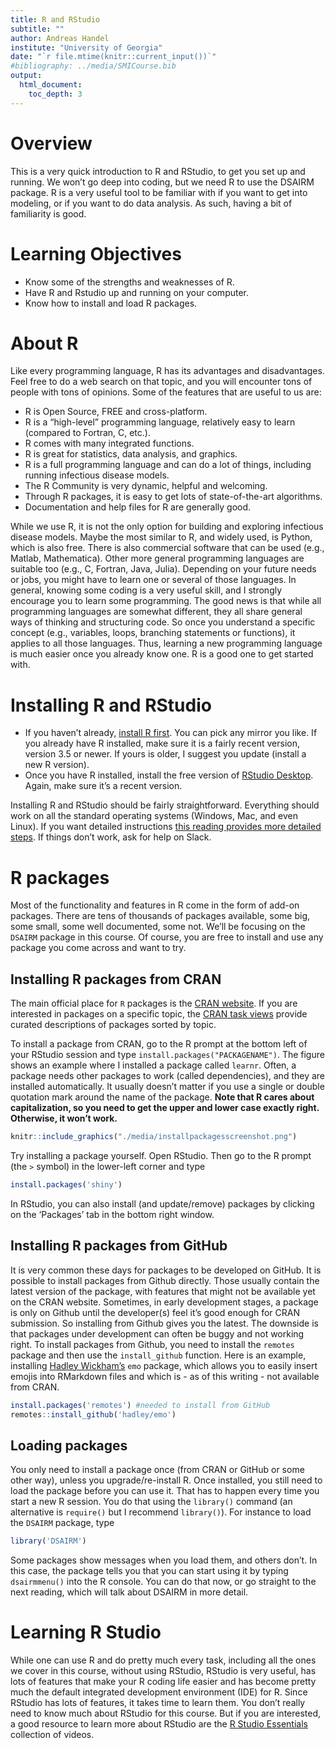```yaml
---
title: R and RStudio 
subtitle: ""
author: Andreas Handel
institute: "University of Georgia"
date: "`r file.mtime(knitr::current_input())`"
#bibliography: ../media/SMICourse.bib
output: 
  html_document:
    toc_depth: 3
---
```



# Overview
This is a very quick introduction to R and RStudio, to get you set up and running. We won't go deep into coding, but we need R to use the DSAIRM package. R is a very useful tool to be familiar with if you want to get into modeling, or if you want to do data analysis. As such, having a bit of familiarity is good.

# Learning Objectives
* Know some of the strengths and weaknesses of R.
* Have R and Rstudio up and running on your computer. 
* Know how to install and load R packages.

# About R
Like every programming language, R has its advantages and disadvantages. Feel free to do a web search on that topic, and you will encounter tons of people with tons of opinions. Some of the features that are useful to us are:

* R is Open Source, FREE and cross-platform.
* R is a "high-level" programming language, relatively easy to learn (compared to Fortran, C, etc.).
* R comes with many integrated functions.
* R is great for statistics, data analysis, and graphics.
* R is a full programming language and can do a lot of things, including running infectious disease models.
* The R Community is very dynamic, helpful and welcoming.
* Through R packages, it is easy to get lots of state-of-the-art algorithms.
* Documentation and help files for R are generally good.

While we use R, it is not the only option for building and exploring infectious disease models. Maybe the most similar to R, and widely used, is Python, which is also free. There is also commercial software that can be used (e.g., Matlab, Mathematica). Other more general programming languages are suitable too (e.g., C, Fortran, Java, Julia). Depending on your future needs or jobs, you might have to learn one or several of those languages. In general, knowing some coding is a very useful skill, and I strongly encourage you to learn some programming. The good news is that while all programming languages are somewhat different, they all share general ways of thinking and structuring code. So once you understand a specific concept (e.g., variables, loops, branching statements or functions), it applies to all those languages. Thus, learning a new programming language is much easier once you already know one. R is a good one to get started with.

  
# Installing R and RStudio 
* If you haven't already, [install R first](https://www.r-project.org/). You can pick any mirror you like. If you already have R installed, make sure it is a fairly recent version, version 3.5 or newer. If yours is older, I suggest you update (install a new R version).
* Once you have R installed, install the free version of [RStudio Desktop](https://www.rstudio.com/products/rstudio/download/). Again, make sure it's a recent version.

Installing R and RStudio should be fairly straightforward. Everything should work on all the standard operating systems (Windows, Mac, and even Linux). If you want detailed instructions [this reading provides more detailed steps](https://rafalab.github.io/dsbook/installing-r-rstudio.html). If things don't work, ask for help on Slack.



# R packages
Most of the functionality and features in R come in the form of add-on packages. There are tens of thousands of packages available, some big, some small, some well documented, some not. We'll be focusing on the `DSAIRM` package in this course. Of course, you are free to install and use any package you come across and want to try.


## Installing R packages from CRAN

The main official place for `R` packages is the [CRAN website](https://cran.r-project.org/web/packages/available_packages_by_name.html). If you are interested in packages on a specific topic, the [CRAN task views](http://cran.r-project.org/web/views/) provide curated descriptions of packages sorted by topic. 

To install a package from CRAN, go to the R prompt at the bottom left of your RStudio session and type `install.packages("PACKAGENAME")`. The figure shows an example where I installed a package called `learnr`. Often, a package needs other packages to work  (called dependencies), and they are installed automatically. It usually doesn't matter if you use a single or double quotation mark around the name of the package. **Note that R cares about capitalization, so you need to get the upper and lower case exactly right. Otherwise, it won't work.**


```r
knitr::include_graphics("./media/installpackagesscreenshot.png")
```


Try installing a package yourself. Open RStudio. Then go to the R prompt (the `>` symbol) in the lower-left corner and type

```r
install.packages('shiny')
```

In RStudio, you can also install (and update/remove) packages by clicking on the 'Packages' tab in the bottom right window. 


## Installing R packages from GitHub

It is very common these days for packages to be developed on GitHub. It is possible to install packages from Github directly. Those usually contain the latest version of the package, with features that might not be available yet on the CRAN website. Sometimes, in early development stages, a package is only on Github until the developer(s) feel it's good enough for CRAN submission. So installing from Github gives you the latest. The downside is that packages under development can often be buggy and not working right. To install packages from Github, you need to install the `remotes` package and then use the `install_github` function. 
Here is an example, installing [Hadley Wickham's](http://hadley.nz/) `emo` package, which allows you to easily insert emojis into RMarkdown files and which is - as of this writing - not available from CRAN.

```r
install.packages('remotes') #needed to install from GitHub
remotes::install_github('hadley/emo')
```


## Loading packages

You only need to install a package once (from CRAN or GitHub or some other way), unless you upgrade/re-install R. Once installed, you still need to load the package before you can use it. That has to happen every time you start a new R session. You do that using the `library()` command (an alternative is `require()` but I recommend `library()`). For instance to load the `DSAIRM` package, type

```r
library('DSAIRM')
```

Some packages show messages when you load them, and others don't. In this case, the package tells you that you can start using it by typing `dsairmmenu()` into the R console. You can do that now, or go straight to the next reading, which will talk about DSAIRM in more detail.

# Learning R Studio
While one can use R and do pretty much every task, including all the ones we cover in this course, without using RStudio, RStudio is very useful, has lots of features that make your R coding life easier and has become pretty much the default integrated development environment (IDE) for R. Since RStudio has lots of features, it takes time to learn them. You don't really need to know much about RStudio for this course. But if you are interested, a good resource to learn more about RStudio are the [R Studio Essentials](https://resources.rstudio.com/) collection of videos. 